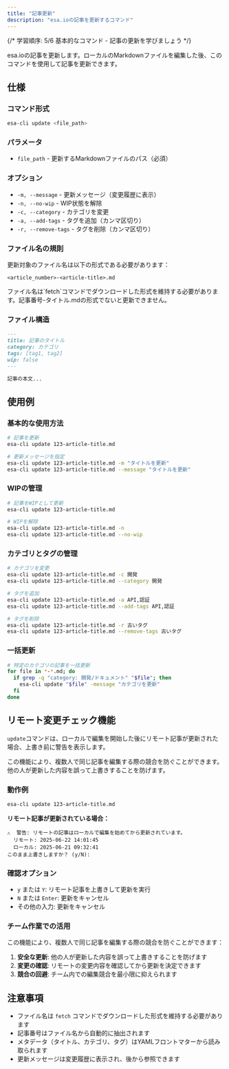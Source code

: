 ```yaml
---
title: "記事更新"
description: "esa.ioの記事を更新するコマンド"
---
```



{/* 
学習順序: 5/6
基本的なコマンド - 記事の更新を学びましょう
*/}

esa.ioの記事を更新します。ローカルのMarkdownファイルを編集した後、このコマンドを使用して記事を更新できます。

## 仕様

### コマンド形式

```bash
esa-cli update <file_path>
```

### パラメータ

- `file_path` - 更新するMarkdownファイルのパス（必須）

### オプション

- `-m, --message` - 更新メッセージ（変更履歴に表示）
- `-n, --no-wip` - WIP状態を解除
- `-c, --category` - カテゴリを変更
- `-a, --add-tags` - タグを追加（カンマ区切り）
- `-r, --remove-tags` - タグを削除（カンマ区切り）

### ファイル名の規則

更新対象のファイル名は以下の形式である必要があります：

```
<article_number>-<article-title>.md
```

<Aside type="caution" title="ファイル名の形式">
ファイル名は`fetch`コマンドでダウンロードした形式を維持する必要があります。記事番号-タイトル.mdの形式でないと更新できません。
</Aside>

### ファイル構造

```markdown
---
title: 記事のタイトル
category: カテゴリ
tags: [tag1, tag2]
wip: false
---

記事の本文...
```

## 使用例

### 基本的な使用方法

```bash
# 記事を更新
esa-cli update 123-article-title.md

# 更新メッセージを指定
esa-cli update 123-article-title.md -m "タイトルを更新"
esa-cli update 123-article-title.md --message "タイトルを更新"
```

### WIPの管理

```bash
# 記事をWIPとして更新
esa-cli update 123-article-title.md

# WIPを解除
esa-cli update 123-article-title.md -n
esa-cli update 123-article-title.md --no-wip
```

### カテゴリとタグの管理

```bash
# カテゴリを変更
esa-cli update 123-article-title.md -c 開発
esa-cli update 123-article-title.md --category 開発

# タグを追加
esa-cli update 123-article-title.md -a API,認証
esa-cli update 123-article-title.md --add-tags API,認証

# タグを削除
esa-cli update 123-article-title.md -r 古いタグ
esa-cli update 123-article-title.md --remove-tags 古いタグ
```

### 一括更新

```bash
# 特定のカテゴリの記事を一括更新
for file in *-*.md; do
  if grep -q "category: 開発/ドキュメント" "$file"; then
    esa-cli update "$file" -message "カテゴリを更新"
  fi
done
```

## リモート変更チェック機能

`update`コマンドは、ローカルで編集を開始した後にリモート記事が更新された場合、上書き前に警告を表示します。

<Aside type="tip" title="チーム作業での安全機能">
この機能により、複数人で同じ記事を編集する際の競合を防ぐことができます。他の人が更新した内容を誤って上書きすることを防げます。
</Aside>

### 動作例

```bash
esa-cli update 123-article-title.md
```

**リモート記事が更新されている場合：**
```
⚠️  警告: リモートの記事はローカルで編集を始めてから更新されています。
  リモート: 2025-06-22 14:01:45
  ローカル: 2025-06-21 09:32:41
このまま上書きしますか？ (y/N):
```

### 確認オプション

- `y` または `Y`: リモート記事を上書きして更新を実行
- `N` または `Enter`: 更新をキャンセル
- その他の入力: 更新をキャンセル

### チーム作業での活用

この機能により、複数人で同じ記事を編集する際の競合を防ぐことができます：

1. **安全な更新**: 他の人が更新した内容を誤って上書きすることを防げます
2. **変更の確認**: リモートの変更内容を確認してから更新を決定できます
3. **競合の回避**: チーム内での編集競合を最小限に抑えられます

## 注意事項

- ファイル名は `fetch` コマンドでダウンロードした形式を維持する必要があります
- 記事番号はファイル名から自動的に抽出されます
- メタデータ（タイトル、カテゴリ、タグ）はYAMLフロントマターから読み取られます
- 更新メッセージは変更履歴に表示され、後から参照できます 